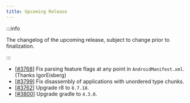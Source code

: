 ```yaml
---
title: Upcoming Release
---
```


:::info

The changelog of the upcoming release, subject to change prior to finalization.

:::

- [[#3768](https://github.com/iBotPeaches/Apktool/issues/3768)] Fix parsing feature flags at any point in `AndroidManifest.xml`. (Thanks IgorEisberg)
- [[#3799](https://github.com/iBotPeaches/Apktool/pull/3799)] Fix disassembly of applications with unordered type chunks.
- [[#3762](https://github.com/iBotPeaches/Apktool/pull/3762)] Upgrade r8 to `8.7.18`.
- [[#3800](https://github.com/iBotPeaches/Apktool/pull/3800)] Upgrade gradle to `4.3.0`.
